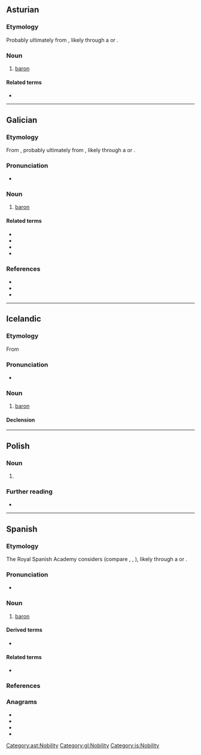 {{also|baron|Baron|báron|bâron}}
==Asturian==

===Etymology===
Probably ultimately from {{der|ast|frk|*barō||freeman}}, likely through a {{der|ast|LL.|-}} or {{der|ast|ML.|baro|barō, barōnem}}.

===Noun===
{{ast-noun|m|barones}}

# [[baron]]

====Related terms====
* {{l|ast|baronesa}}

[[Category:ast:Nobility]]

----

==Galician==

===Etymology===
From {{der|gl|fro|baron}}, probably ultimately from {{der|gl|frk|*barō||freeman}}, likely through a {{der|gl|LL.|-}} or {{der|gl|ML.|baro|barō, barōnem}}. {{doublet|gl|varón}}

===Pronunciation===
* {{IPA|gl|/baˈɾoŋ/}}

===Noun===
{{gl-noun|m}}

# [[baron]]

====Related terms====
* {{l|gl|baril}}
* {{l|gl|baronesa}}
* {{l|gl|baronía}}
* {{l|gl|varón}}

===References===
* {{R:DDGM|baron}}
* {{R:gl:CX|baron}}
* {{R:DDLG}}
[[Category:gl:Nobility]]

----

==Icelandic==

===Etymology===
From {{bor|is|fro|baron}}

===Pronunciation===
* {{IPA|is|/ˈpaːrouːn/}}

===Noun===
{{is-noun|m|baróns|barónar}}

# [[baron]]

====Declension====
{{is-decl-noun-m-s1|bar|ó|n|i=?i}}

[[Category:is:Nobility]]

----

==Polish==

===Noun===
{{pl-noun|m-an}}

# {{lb|pl|regional|Greater Poland}} {{alternative form of|pl|baran|t=ram}}

===Further reading===
* {{cite web |url= http://www.bukowiec-gorny.pl/component/content/category/41-gwarabukowiecka |title= Słownik gwarowy z Bukówca Górnego |language= Polish |first= Zofia |last= Dragan |work= bukowiec-gorny.pl |date= 16 February 2013 |archiveurl= https://web.archive.org/web/20200623002440/http://www.bukowiec-gorny.pl/component/content/category/41-gwarabukowiecka |archivedate= 23 June 2020 |url-status= live |accessdate= 23 June 2020 }}

{{c|pl|Male animals|Sheep}}

----

==Spanish==
{{wikipedia|lang=es}}

===Etymology===
The Royal Spanish Academy considers {{der|es|frk|*barō||freeman}} (compare {{cog|pt|barão}}, {{cog|fr|baron}}, {{cog|it|barone}}), likely through a {{der|es|LL.|-}} or {{der|es|ML.|baro|barō, barōnem}}.

===Pronunciation===
{{es-IPA}}
* {{homophones|es|varón}}

===Noun===
{{es-noun|m|f=baronesa}}

# [[baron]]

====Derived terms====
* {{l|es|baronía}}

====Related terms====
* {{l|es|varón}}

===References===
{{R:DRAE 2001}}

===Anagrams===
* {{l|es|Nabor}}
* {{l|es|obran}}
* {{l|es|rabón}}
* {{l|es|roban}}

{{C|es|Nobility}}
